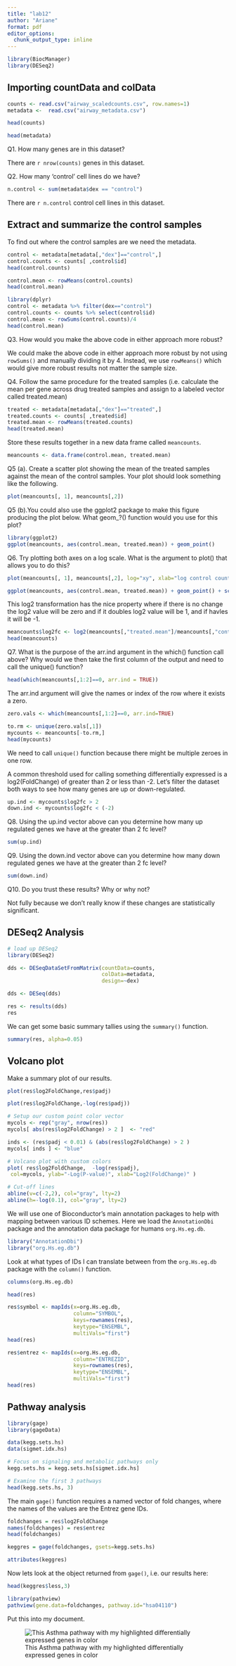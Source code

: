 ```yaml
---
title: "lab12"
author: "Ariane"
format: pdf
editor_options: 
  chunk_output_type: inline
---
```


```r
library(BiocManager)
library(DESeq2)
```

## Importing countData and colData

```r
counts <- read.csv("airway_scaledcounts.csv", row.names=1)
metadata <-  read.csv("airway_metadata.csv")
```

```r
head(counts)
```

```r
head(metadata)
```

Q1. How many genes are in this dataset? 

There are `r nrow(counts)` genes in this dataset. 

Q2. How many ‘control’ cell lines do we have? 

```r
n.control <- sum(metadata$dex == "control")
```

There are `r n.control` control cell lines in this dataset. 

## Extract and summarize the control samples

To find out where the control samples are we need the metadata. 

```r
control <- metadata[metadata[,"dex"]=="control",]
control.counts <- counts[ ,control$id]
head(control.counts)
```

```r
control.mean <- rowMeans(control.counts)
head(control.mean)
```




```r
library(dplyr)
control <- metadata %>% filter(dex=="control")
control.counts <- counts %>% select(control$id) 
control.mean <- rowSums(control.counts)/4
head(control.mean)
```

Q3. How would you make the above code in either approach more robust?

We could make the above code in either approach more robust by not using `rowSums()` and manually dividing it by 4. Instead, we use `rowMeans()` which would give more robust results not matter the sample size. 

Q4. Follow the same procedure for the treated samples (i.e. calculate the mean per gene across drug treated samples and assign to a labeled vector called treated.mean)

```r
treated <- metadata[metadata[,"dex"]=="treated",]
treated.counts <- counts[ ,treated$id]
treated.mean <- rowMeans(treated.counts)
head(treated.mean)
```

Store these results together in a new data frame called `meancounts`.

```r
meancounts <- data.frame(control.mean, treated.mean)
```

Q5 (a). Create a scatter plot showing the mean of the treated samples against the mean of the control samples. Your plot should look something like the following.

```r
plot(meancounts[, 1], meancounts[,2])
```

Q5 (b).You could also use the ggplot2 package to make this figure producing the plot below. What geom_?() function would you use for this plot?

```r
library(ggplot2)
ggplot(meancounts, aes(control.mean, treated.mean)) + geom_point() 
```

Q6. Try plotting both axes on a log scale. What is the argument to plot() that allows you to do this? 

```r
plot(meancounts[, 1], meancounts[,2], log="xy", xlab="log control counts", ylab ="log of treated counts")
```


```r
ggplot(meancounts, aes(control.mean, treated.mean)) + geom_point() + scale_x_continuous(trans="log2") + scale_y_continuous(trans="log2")
```

This log2 transformation has the nice property where if there is no change the log2 value will be zero and if it doubles log2 value will be 1, and if havles it will be -1.

```r
meancounts$log2fc <- log2(meancounts[,"treated.mean"]/meancounts[,"control.mean"])
head(meancounts)
```


Q7. What is the purpose of the arr.ind argument in the which() function call above? Why would we then take the first column of the output and need to call the unique() function?

```r
head(which(meancounts[,1:2]==0, arr.ind = TRUE))
```
The arr.ind argument will give the names or index of the row where it exists a zero. 

```r
zero.vals <- which(meancounts[,1:2]==0, arr.ind=TRUE)

to.rm <- unique(zero.vals[,1])
mycounts <- meancounts[-to.rm,]
head(mycounts)
```

We need to call `unique()` function because there might be multiple zeroes in one row. 

A common threshold used for calling something differentially expressed is a log2(FoldChange) of greater than 2 or less than -2. Let’s filter the dataset both ways to see how many genes are up or down-regulated.

```r
up.ind <- mycounts$log2fc > 2
down.ind <- mycounts$log2fc < (-2)
```

Q8. Using the up.ind vector above can you determine how many up regulated genes we have at the greater than 2 fc level? 

```r
sum(up.ind)
```

Q9. Using the down.ind vector above can you determine how many down regulated genes we have at the greater than 2 fc level? 

```r
sum(down.ind)
```


Q10. Do you trust these results? Why or why not?

Not fully because we don't really know if these changes are statistically significant. 

## DESeq2 Analysis

```r
# load up DESeq2
library(DESeq2)
```

```r
dds <- DESeqDataSetFromMatrix(countData=counts, 
                              colData=metadata, 
                              design=~dex)
```

```r
dds <- DESeq(dds)
```

```r
res <- results(dds)
res
```

We can get some basic summary tallies using the `summary()` function.

```r
summary(res, alpha=0.05)
```
## Volcano plot

Make a summary plot of our results. 

```r
plot(res$log2FoldChange,res$padj)
```


```r
plot(res$log2FoldChange,-log(res$padj))
```


```r
# Setup our custom point color vector 
mycols <- rep("gray", nrow(res))
mycols[ abs(res$log2FoldChange) > 2 ]  <- "red" 

inds <- (res$padj < 0.01) & (abs(res$log2FoldChange) > 2 )
mycols[ inds ] <- "blue"

# Volcano plot with custom colors 
plot( res$log2FoldChange,  -log(res$padj), 
 col=mycols, ylab="-Log(P-value)", xlab="Log2(FoldChange)" )

# Cut-off lines
abline(v=c(-2,2), col="gray", lty=2)
abline(h=-log(0.1), col="gray", lty=2)
```

We will use one of Bioconductor’s main annotation packages to help with mapping between various ID schemes. Here we load the `AnnotationDbi` package and the annotation data package for humans `org.Hs.eg.db`.

```r
library("AnnotationDbi")
library("org.Hs.eg.db")
```

Look at what types of IDs I can translate between from the `org.Hs.eg.db` package with the `column()` function. 

```r
columns(org.Hs.eg.db)
```
```r
head(res)
```


```r
res$symbol <- mapIds(x=org.Hs.eg.db, 
                     column="SYMBOL",
                     keys=rownames(res),
                     keytype="ENSEMBL",
                     multiVals="first")
head(res)
```

```r
res$entrez <- mapIds(x=org.Hs.eg.db, 
                     column="ENTREZID",
                     keys=rownames(res),
                     keytype="ENSEMBL",
                     multiVals="first")
head(res)
```

## Pathway analysis 

```r
library(gage)
library(gageData)

data(kegg.sets.hs)
data(sigmet.idx.hs)

# Focus on signaling and metabolic pathways only
kegg.sets.hs = kegg.sets.hs[sigmet.idx.hs]

# Examine the first 3 pathways
head(kegg.sets.hs, 3)
```

The main `gage()` function requires a named vector of fold changes, where the names of the values are the Entrez gene IDs.

```r
foldchanges = res$log2FoldChange
names(foldchanges) = res$entrez
head(foldchanges)
```

```r
keggres = gage(foldchanges, gsets=kegg.sets.hs)
```

```r
attributes(keggres)
```

Now lets look at the object returned from `gage()`, i.e. our results here:

```r
head(keggres$less,3)
```


```r
library(pathview)
pathview(gene.data=foldchanges, pathway.id="hsa04110")
```

Put this into my document.

![This Asthma pathway with my highlighted differentially expressed genes in color](hsa04110.pathview.png)